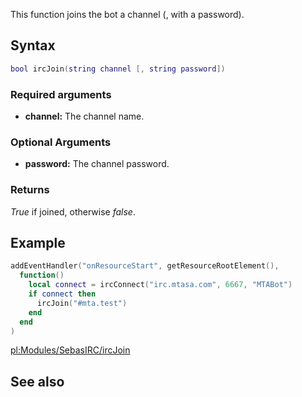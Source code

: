 {{ml_irc}}

{{ModuleFunction|SebasIRC}}
This function joins the bot a channel (, with a password).

==Syntax==
<syntaxhighlight lang="lua">
bool ircJoin(string channel [, string password])
</syntaxhighlight>

===Required arguments===
* '''channel:''' The channel name.

===Optional Arguments===
* '''password:''' The channel password.

===Returns===
''True'' if joined, otherwise ''false''.

==Example==
<syntaxhighlight lang="lua">
addEventHandler("onResourceStart", getResourceRootElement(),
  function()
    local connect = ircConnect("irc.mtasa.com", 6667, "MTABot")
    if connect then
      ircJoin("#mta.test")
    end
  end
)
</syntaxhighlight>

[[/pl:Modules/SebasIRC/ircJoin.md|pl:Modules/SebasIRC/ircJoin]]

==See also==
{{Modules/SebasIRC/Functions}}